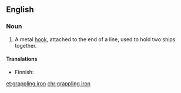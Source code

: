 ==English==

===Noun===
{{en-noun|head=[[grappling]] [[iron]]}}

# {{context|nautical|lang=en}} A metal [[hook]], attached to the end of a line, used to hold two ships together.

====Translations====
{{trans-top|metal hook used to hold two ships together}}
* Finnish: {{t|fi|entraushaka}}
{{trans-mid}}
{{trans-bottom}}

[[et:grappling iron]]
[[chr:grappling iron]]